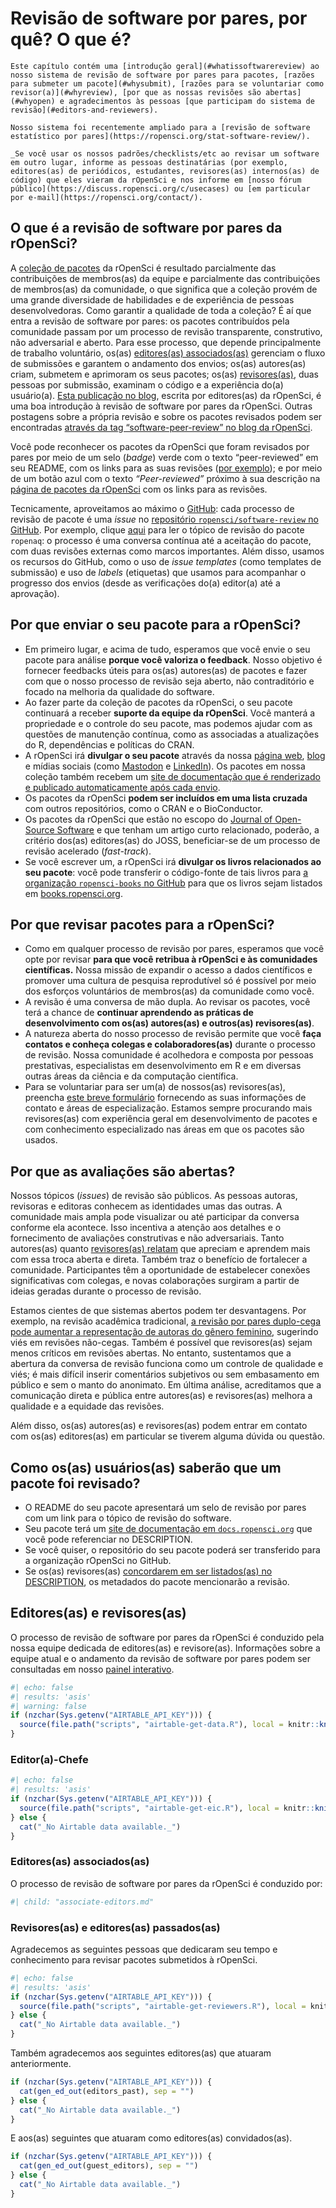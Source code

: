 # Revisão de software por pares, por quê? O que é? {#softwarereviewintro}

```block
Este capítulo contém uma [introdução geral](#whatissoftwarereview) ao nosso sistema de revisão de software por pares para pacotes, [razões para submeter um pacote](#whysubmit), [razões para se voluntariar como revisor(a)](#whyreview), [por que as nossas revisões são abertas](#whyopen) e agradecimentos às pessoas [que participam do sistema de revisão](#editors-and-reviewers).

Nosso sistema foi recentemente ampliado para a [revisão de software estatístico por pares](https://ropensci.org/stat-software-review/).

_Se você usar os nossos padrões/checklists/etc ao revisar um software em outro lugar, informe as pessoas destinatárias (por exemplo, editores(as) de periódicos, estudantes, revisores(as) internos(as) de código) que eles vieram da rOpenSci e nos informe em [nosso fórum público](https://discuss.ropensci.org/c/usecases) ou [em particular por e-mail](https://ropensci.org/contact/). 
```

## O que é a revisão de software por pares da rOpenSci? {#whatissoftwarereview}

A [coleção de pacotes](https://ropensci.org/packages/) da rOpenSci é resultado parcialmente das contribuições de membros(as) da equipe e parcialmente das contribuições de membros(as) da comunidade, o que significa que a coleção provém de uma grande diversidade de habilidades e de experiência de pessoas desenvolvedoras. Como garantir a qualidade de toda a coleção? É aí que entra a revisão de software por pares: os pacotes contribuídos pela comunidade passam por um processo de revisão transparente, construtivo, não adversarial e aberto. Para esse processo, que depende principalmente de trabalho voluntário, os(as) [editores(as) associados(as)](#associateditors) gerenciam o fluxo de submissões e garantem o andamento dos envios; os(as) autores(as) criam, submetem e aprimoram os seus pacotes; os(as) [revisores(as)](#reviewers), duas pessoas por submissão, examinam o código e a experiência do(a) usuário(a). [Esta publicação no blog](https://www.numfocus.org/blog/how-ropensci-uses-code-review-to-promote-reproducible-science/), escrita por editores(as) da rOpenSci, é uma boa introdução à revisão de software por pares da rOpenSci. Outras postagens sobre a própria revisão e sobre os pacotes revisados podem ser encontradas [através da tag "software-peer-review" no blog da rOpenSci](https://ropensci.org/tags/software-peer-review/).

Você pode reconhecer os pacotes da rOpenSci que foram revisados por pares por meio de um selo (*badge*) verde com o texto "peer-reviewed" em seu README, com os links para as suas revisões ([por exemplo](https://github.com/ropensci/restez#locally-query-genbank-)); e por meio de um botão azul com o texto *"Peer-reviewed"* próximo à sua descrição na [página de pacotes da rOpenSci](https://ropensci.org/packages/) com os links para as revisões.

Tecnicamente, aproveitamos ao máximo o [GitHub](https://github.com/): cada processo de revisão de pacote é uma *issue* no [repositório `ropensci/software-review` no GitHub](https://github.com/ropensci/software-review/). Por exemplo, clique [aqui](https://github.com/ropensci/software-review/issues/24) para ler o tópico de revisão do pacote `ropenaq`: o processo é uma conversa contínua até a aceitação do pacote, com duas revisões externas como marcos importantes. Além disso, usamos os recursos do GitHub, como o uso de *issue templates* (como templates de submissão) e uso de *labels* (etiquetas) que usamos para acompanhar o progresso dos envios (desde as verificações do(a) editor(a) até a aprovação).

## Por que enviar o seu pacote para a rOpenSci? {#whysubmit}

- Em primeiro lugar, e acima de tudo, esperamos que você envie o seu pacote para análise **porque você valoriza o feedback**. Nosso objetivo é fornecer feedbacks úteis para os(as) autores(as) de pacotes e fazer com que o nosso processo de revisão seja aberto, não contraditório e focado na melhoria da qualidade do software.
- Ao fazer parte da coleção de pacotes da rOpenSci, o seu pacote continuará a receber **suporte da equipe da rOpenSci**.  Você manterá a propriedade e o controle do seu pacote, mas podemos ajudar com as questões de manutenção contínua, como as associadas a atualizações do R, dependências e políticas do CRAN.
- A rOpenSci irá **divulgar o seu pacote** através da nossa [página web](https://ropensci.org/packages/), [blog](https://ropensci.org/blog/) e mídias sociais (como [Mastodon](https://fosstodon.org/@ropensci) e [LinkedIn](https://www.linkedin.com/company/ropensci/)). Os pacotes em nossa coleção também recebem um [site de documentação que é renderizado e publicado automaticamente após cada envio](#docsropensci).
- Os pacotes da rOpenSci **podem ser incluídos em uma lista cruzada** com outros repositórios, como o CRAN e o BioConductor.
- Os pacotes da rOpenSci que estão no escopo do [Journal of Open-Source Software](https://joss.theoj.org/) e que tenham um artigo curto relacionado, poderão, a critério dos(as) editores(as) do JOSS, beneficiar-se de um processo de revisão acelerado (*fast-track*).
- Se você escrever um, a rOpenSci irá **divulgar os livros relacionados ao seu pacote**: você pode transferir o código-fonte de tais livros para [a organização `ropensci-books` no GitHub](https://github.com/ropensci-books) para que os livros sejam listados em [books.ropensci.org](https://books.ropensci.org/).

## Por que revisar pacotes para a rOpenSci? {#whyreview}

- Como em qualquer processo de revisão por pares, esperamos que você opte por revisar **para que você retribua à rOpenSci e às comunidades científicas.** Nossa missão de expandir o acesso a dados científicos e promover uma cultura de pesquisa reprodutível só é possível por meio dos esforços voluntários de membros(as) da comunidade como você.
- A revisão é uma conversa de mão dupla. Ao revisar os pacotes, você terá a chance de **continuar aprendendo as práticas de desenvolvimento com os(as) autores(as) e outros(as) revisores(as)**.
- A natureza aberta do nosso processo de revisão permite que você **faça contatos e conheça colegas e colaboradores(as)** durante o processo de revisão. Nossa comunidade é acolhedora e composta por pessoas prestativas, especialistas em desenvolvimento em R e em diversas outras áreas da ciência e da computação científica.
- Para se voluntariar para ser um(a) de nossos(as) revisores(as), preencha [este breve formulário](https://airtable.com/shrnfDI2S9uuyxtDw) fornecendo as suas informações de contato e áreas de especialização. Estamos sempre procurando mais revisores(as) com experiência geral em desenvolvimento de pacotes e com conhecimento especializado nas áreas em que os pacotes são usados.

## Por que as avaliações são abertas? {#whyopen}

Nossos tópicos (*issues*) de revisão são públicos. As pessoas autoras, revisoras e editoras conhecem as identidades umas das outras. A comunidade mais ampla pode visualizar ou até participar da conversa conforme ela acontece. Isso incentiva a atenção aos detalhes e o fornecimento de avaliações construtivas e não adversariais. Tanto autores(as) quanto [revisores(as) relatam](https://ropensci.org/tags/reviewer/) que apreciam e aprendem mais com essa troca aberta e direta. Também traz o benefício de fortalecer a comunidade. Participantes têm a oportunidade de estabelecer conexões significativas com colegas, e novas colaborações surgiram a partir de ideias geradas durante o processo de revisão.

Estamos cientes de que sistemas abertos podem ter desvantagens. Por exemplo, na revisão acadêmica tradicional, [a revisão por pares duplo-cega pode aumentar a representação de autoras do gênero feminino](https://www.sciencedirect.com/science/article/pii/S0169534707002704), sugerindo viés em revisões não-cegas. Também é possível que revisores(as) sejam menos críticos em revisões abertas. No entanto, sustentamos que a abertura da conversa de revisão funciona como um controle de qualidade e viés; é mais difícil inserir comentários subjetivos ou sem embasamento em público e sem o manto do anonimato. Em última análise, acreditamos que a comunicação direta e pública entre autores(as) e revisores(as) melhora a qualidade e a equidade das revisões.

Além disso, os(as) autores(as) e revisores(as) podem entrar em contato com os(as) editores(as) em particular se tiverem alguma dúvida ou questão.

## Como os(as) usuários(as) saberão que um pacote foi revisado? {#how-will-users-know-a-package-has-been-reviewed}

- O README do seu pacote apresentará um selo de revisão por pares com um link para o tópico de revisão do software.
- Seu pacote terá um [site de documentação em `docs.ropensci.org`](#rodocsci) que você pode referenciar no DESCRIPTION.
- Se você quiser, o repositório do seu pacote poderá ser transferido para a organização rOpenSci no GitHub.
- Se os(as) revisores(as) [concordarem em ser listados(as) no DESCRIPTION](#authorship), os metadados do pacote mencionarão a revisão.

## Editores(as) e revisores(as) {#editors-and-reviewers}

O processo de revisão de software por pares da rOpenSci é conduzido pela nossa equipe dedicada de editores(as) e revisore(as). Informações sobre a equipe atual e o andamento da revisão de software por pares podem ser consultadas em nosso [painel interativo](https://ropensci-review-tools.github.io/dashboard/).

```r
#| echo: false
#| results: 'asis'
#| warning: false
if (nzchar(Sys.getenv("AIRTABLE_API_KEY"))) {
  source(file.path("scripts", "airtable-get-data.R"), local = knitr::knit_global())
} 
```

### Editor(a)-Chefe

```r
#| echo: false
#| results: 'asis'
if (nzchar(Sys.getenv("AIRTABLE_API_KEY"))) {
  source(file.path("scripts", "airtable-get-eic.R"), local = knitr::knit_global())
} else {
  cat("_No Airtable data available._")
}
```


### Editores(as) associados(as) {#associateditors}

O processo de revisão de software por pares da rOpenSci é conduzido por:

```r
#| child: "associate-editors.md"
```

### Revisores(as) e editores(as) passados(as)

Agradecemos as seguintes pessoas que dedicaram seu tempo e conhecimento para revisar pacotes submetidos à rOpenSci.

```r
#| echo: false
#| results: 'asis'
if (nzchar(Sys.getenv("AIRTABLE_API_KEY"))) {
  source(file.path("scripts", "airtable-get-reviewers.R"), local = knitr::knit_global())
} else {
  cat("_No Airtable data available._")
}
```

Também agradecemos aos seguintes editores(as) que atuaram anteriormente.

```r
if (nzchar(Sys.getenv("AIRTABLE_API_KEY"))) {
  cat(gen_ed_out(editors_past), sep = "")
} else {
  cat("_No Airtable data available._")
}
```

E aos(as) seguintes que atuaram como editores(as) convidados(as).

```r
if (nzchar(Sys.getenv("AIRTABLE_API_KEY"))) {
  cat(gen_ed_out(guest_editors), sep = "")
} else {
  cat("_No Airtable data available._")
}
```


